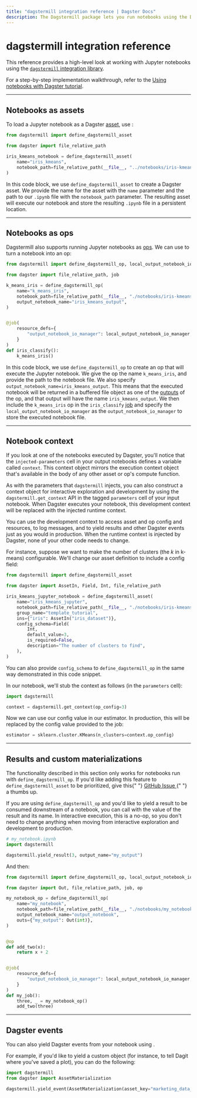 ```yaml
---
title: "dagstermill integration reference | Dagster Docs"
description: The Dagstermill package lets you run notebooks using the Dagster tools and integrate them into your data pipelines.
---
```


# dagstermill integration reference

This reference provides a high-level look at working with Jupyter notebooks using the [`dagstermill` integration library](/\_apidocs/libraries/dagstermill).

For a step-by-step implementation walkthrough, refer to the [Using notebooks with Dagster tutorial](/integrations/dagstermill/using-notebooks-with-dagster).

---

## Notebooks as assets

To load a Jupyter notebook as a Dagster [asset](/concepts/assets/software-defined-assets), use <PyObject module="dagstermill" object="define_dagstermill_asset" />:

```python file=/integrations/dagstermill/iris_notebook_asset.py
from dagstermill import define_dagstermill_asset

from dagster import file_relative_path

iris_kmeans_notebook = define_dagstermill_asset(
    name="iris_kmeans",
    notebook_path=file_relative_path(__file__, "../notebooks/iris-kmeans.ipynb"),
)
```

In this code block, we use `define_dagstermill_asset` to create a Dagster asset. We provide the name for the asset with the `name` parameter and the path to our `.ipynb` file with the `notebook_path` parameter. The resulting asset will execute our notebook and store the resulting `.ipynb` file in a persistent location.

---

## Notebooks as ops

Dagstermill also supports running Jupyter notebooks as [ops](/concepts/ops-jobs-graphs/ops). We can use <PyObject module="dagstermill" object="define_dagstermill_op" /> to turn a notebook into an op:

```python file=/integrations/dagstermill/iris_notebook_op.py startafter=start
from dagstermill import define_dagstermill_op, local_output_notebook_io_manager

from dagster import file_relative_path, job

k_means_iris = define_dagstermill_op(
    name="k_means_iris",
    notebook_path=file_relative_path(__file__, "./notebooks/iris-kmeans.ipynb"),
    output_notebook_name="iris_kmeans_output",
)


@job(
    resource_defs={
        "output_notebook_io_manager": local_output_notebook_io_manager,
    }
)
def iris_classify():
    k_means_iris()
```

In this code block, we use `define_dagstermill_op` to create an op that will execute the Jupyter notebook. We give the op the name `k_means_iris`, and provide the path to the notebook file. We also specify `output_notebook_name=iris_kmeans_output`. This means that the executed notebook will be returned in a buffered file object as one of the [outputs](/concepts/ops-jobs-graphs/ops#outputs) of the op, and that output will have the name `iris_kmeans_output`. We then include the `k_means_iris` op in the `iris_classify` [job](/concepts/ops-jobs-graphs/jobs) and specify the `local_output_notebook_io_manager` as the `output_notebook_io_manager` to store the executed notebook file.

---

## Notebook context

If you look at one of the notebooks executed by Dagster, you'll notice that the `injected-parameters` cell in your output notebooks defines a variable called `context`. This context object mirrors the execution context object that's available in the body of any other asset or op's compute function.

As with the parameters that `dagstermill` injects, you can also construct a context object for interactive exploration and development by using the `dagstermill.get_context` API in the tagged `parameters` cell of your input notebook. When Dagster executes your notebook, this development context will be replaced with the injected runtime context.

You can use the development context to access asset and op config and resources, to log messages, and to yield results and other Dagster events just as you would in production. When the runtime context is injected by Dagster, none of your other code needs to change.

For instance, suppose we want to make the number of clusters (the _k_ in k-means) configurable. We'll change our asset definition to include a config field:

```python file=/integrations/dagstermill/iris_notebook_config.py startafter=start endbefore=end
from dagstermill import define_dagstermill_asset

from dagster import AssetIn, Field, Int, file_relative_path

iris_kmeans_jupyter_notebook = define_dagstermill_asset(
    name="iris_kmeans_jupyter",
    notebook_path=file_relative_path(__file__, "./notebooks/iris-kmeans.ipynb"),
    group_name="template_tutorial",
    ins={"iris": AssetIn("iris_dataset")},
    config_schema=Field(
        Int,
        default_value=3,
        is_required=False,
        description="The number of clusters to find",
    ),
)
```

You can also provide `config_schema` to `define_dagstermill_op` in the same way demonstrated in this code snippet.

In our notebook, we'll stub the context as follows (in the `parameters` cell):

<!-- do not hardcode code snippets https://github.com/dagster-io/dagster/issues/2706 -->

```python
import dagstermill

context = dagstermill.get_context(op_config=3)
```

Now we can use our config value in our estimator. In production, this will be replaced by the config value provided to the job:

```python
estimator = sklearn.cluster.KMeans(n_clusters=context.op_config)
```

---

## Results and custom materializations

<Note>
  The functionality described in this section only works for notebooks run with
  <code>define_dagstermill_op</code>. If you'd like adding this feature to
  <code>define_dagstermill_asset</code> to be prioritized, give this{" "}
  <a href="https://github.com/dagster-io/dagster/issues/10557" target="new">
    GitHub Issue
  </a>{" "}
  a thumbs up.
</Note>

If you are using `define_dagstermill_op` and you'd like to yield a result to be consumed downstream of a notebook, you can call <PyObject module="dagstermill" object="yield_result" /> with the value of the result and its name. In interactive execution, this is a no-op, so you don't need to change anything when moving from interactive exploration and development to production.

```python file=/integrations/dagstermill/notebook_outputs.py startafter=start_notebook endbefore=end_notebook
# my_notebook.ipynb
import dagstermill

dagstermill.yield_result(3, output_name="my_output")
```

And then:

```python file=/integrations/dagstermill/notebook_outputs.py startafter=start_py_file endbefore=end_py_file
from dagstermill import define_dagstermill_op, local_output_notebook_io_manager

from dagster import Out, file_relative_path, job, op

my_notebook_op = define_dagstermill_op(
    name="my_notebook",
    notebook_path=file_relative_path(__file__, "./notebooks/my_notebook.ipynb"),
    output_notebook_name="output_notebook",
    outs={"my_output": Out(int)},
)


@op
def add_two(x):
    return x + 2


@job(
    resource_defs={
        "output_notebook_io_manager": local_output_notebook_io_manager,
    }
)
def my_job():
    three, _ = my_notebook_op()
    add_two(three)
```

---

## Dagster events

You can also yield Dagster events from your notebook using <PyObject module="dagstermill" object="yield_event" />.

For example, if you'd like to yield a custom <PyObject module="dagster" object="AssetMaterialization" /> object (for instance, to tell Dagit where you've saved a plot), you can do the following:

```python
import dagstermill
from dagster import AssetMaterialization

dagstermill.yield_event(AssetMaterialization(asset_key="marketing_data_plotted"))
```
